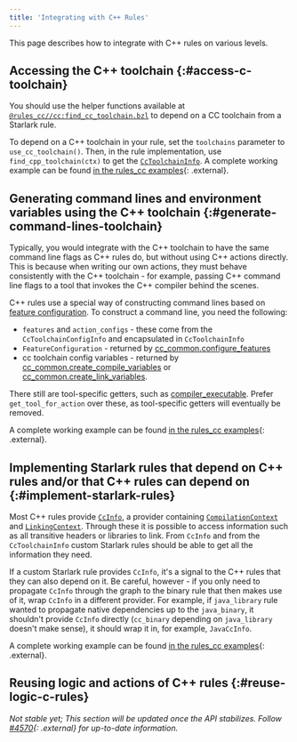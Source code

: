 ```yaml
---
title: 'Integrating with C++ Rules'
---
```


This page describes how to integrate with C++ rules on various levels.

## Accessing the C++ toolchain {:#access-c-toolchain}

You should use the helper functions available at
[`@rules_cc//cc:find_cc_toolchain.bzl`](https://github.com/bazelbuild/rules_cc/blob/main/cc/find_cc_toolchain.bzl)
to depend on a CC toolchain from a Starlark rule.

To depend on a C++ toolchain in your rule, set the `toolchains` parameter to
`use_cc_toolchain()`. Then, in the rule implementation, use
`find_cpp_toolchain(ctx)` to get the
[`CcToolchainInfo`](/rules/lib/providers/CcToolchainInfo). A complete working
example can be found [in the rules_cc
examples](https://github.com/bazelbuild/rules_cc/blob/main/examples/write_cc_toolchain_cpu/write_cc_toolchain_cpu.bzl){:
.external}.

## Generating command lines and environment variables using the C++ toolchain {:#generate-command-lines-toolchain}

Typically, you would integrate with the C++ toolchain to have the same
command line flags as C++ rules do, but without using C++ actions directly.
This is because when writing our own actions, they must behave
consistently with the C++ toolchain - for example, passing C++ command line
flags to a tool that invokes the C++ compiler behind the scenes.

C++ rules use a special way of constructing command lines based on [feature
configuration](/docs/cc-toolchain-config-reference). To construct a command line,
you need the following:

* `features` and `action_configs` - these come from the `CcToolchainConfigInfo`
  and encapsulated in `CcToolchainInfo`
* `FeatureConfiguration` - returned by [cc_common.configure_features](/rules/lib/toplevel/cc_common#configure_features)
* cc toolchain config variables - returned by
  [cc_common.create_compile_variables](/rules/lib/toplevel/cc_common#create_compile_variables)
  or
  [cc_common.create_link_variables](/rules/lib/toplevel/cc_common#create_link_variables).

There still are tool-specific getters, such as
[compiler_executable](/rules/lib/providers/CcToolchainInfo#compiler_executable).
Prefer `get_tool_for_action` over these, as tool-specific getters will
eventually be removed.

A complete working example can be found
[in the rules_cc examples](https://github.com/bazelbuild/rules_cc/blob/main/examples/my_c_compile/my_c_compile.bzl){: .external}.

## Implementing Starlark rules that depend on C++ rules and/or that C++ rules can depend on {:#implement-starlark-rules}

Most C++ rules provide
[`CcInfo`](/rules/lib/providers/CcInfo),
a provider containing [`CompilationContext`](/rules/lib/builtins/CompilationContext)
and
[`LinkingContext`](/rules/lib/builtins/LinkingContext).
Through these it is possible to access information such as all transitive headers
or libraries to link. From `CcInfo` and from the `CcToolchainInfo` custom
Starlark rules should be able to get all the information they need.

If a custom Starlark rule provides `CcInfo`, it's a signal to the C++ rules that
they can also depend on it. Be careful, however - if you only need to propagate
`CcInfo` through the graph to the binary rule that then makes use of it, wrap
`CcInfo` in a different provider. For example, if `java_library` rule wanted
to propagate native dependencies up to the `java_binary`, it shouldn't provide
`CcInfo` directly (`cc_binary` depending on `java_library` doesn't make sense),
it should wrap it in, for example, `JavaCcInfo`.

A complete working example can be found
[in the rules_cc examples](https://github.com/bazelbuild/rules_cc/blob/main/examples/my_c_archive/my_c_archive.bzl){: .external}.

## Reusing logic and actions of C++ rules {:#reuse-logic-c-rules}

_Not stable yet; This section will be updated once the API stabilizes. Follow
[#4570](https://github.com/bazelbuild/bazel/issues/4570){: .external} for up-to-date
information._
